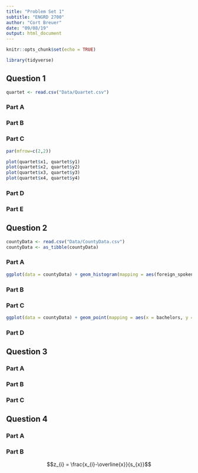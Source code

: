 ```yaml
---
title: "Problem Set 1"
subtitle: "ENGRD 2700"
author: "Cort Breuer"
date: "09/08/19"
output: html_document
---
```

  
```r
knitr::opts_chunk$set(echo = TRUE)
```


```r
library(tidyverse)


```

## Question 1

```r
quartet <- read.csv("Data/Quartet.csv")
```

### Part A

### Part B

### Part C

```r
par(mfrow=c(2,2))

plot(quartet$x1, quartet$y1)
plot(quartet$x2, quartet$y2)
plot(quartet$x3, quartet$y3)
plot(quartet$x4, quartet$y4)
```

### Part D

### Part E

## Question 2

```r
countyData <- read.csv("Data/CountyData.csv")
countyData <- as_tibble(countyData)
```

### Part A

```r
ggplot(data = countyData) + geom_histogram(mapping = aes(foreign_spoken_at_home), binwidth = 5) + labs(x = "Percent of Residents Who Speak a Foreign Language at Home", y = "Number of Counties")
```

### Part B

### Part C

```r
ggplot(data = countyData) + geom_point(mapping = aes(x = bachelors, y = poverty)) + xlim(0, 80) + ylim(0, 80) + coord_fixed()

```

### Part D

## Question 3

### Part A

### Part B

### Part C

## Question 4

### Part A

### Part B

$$z_{i} = \frac{x_{i}-\overline{x}}{s_{x}}$$